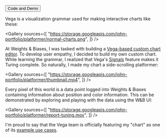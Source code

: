 
<ProjectLayout title="Vega Platformer">

<ButtonGroup>
  <Button icon="code" href="https://vega.github.io/vega/examples/platformer/">
    Code and Demo
  </Button>
</ButtonGroup>

Vega is a visualization grammar used for making interactive charts like these:

<Gallery
  sources={[
    "https://storage.googleapis.com/john-portfolio/platformer/normal-charts.png",
  ]}
/>

At Weights & Biases, I was tasked with building a [Vega-based custom chart editor](http://localhost:3000/vega). To develop user empathy, I decided to build my own custom chart. While learning the grammar, I realized that Vega's [Signals](https://vega.github.io/vega/docs/signals/) feature makes it Turing complete. So naturally, I made my chart a side-scrolling platformer:

<Gallery
  sources={[
    "https://storage.googleapis.com/john-portfolio/platformer/thumbnail.mp4",
  ]}
/>

Every pixel of this world is a data point logged into Weights & Biases containing information about position and color information. This can be demonstrated by exploring and playing with the data using the W&B UI:

<Gallery
  sources={[
    "https://storage.googleapis.com/john-portfolio/platformer/report-tuning.mov",
  ]}
/>

I'm proud to say that the Vega team is officially featuring my "chart" as one of
its [example use cases](https://vega.github.io/vega/examples/platformer/).

</ProjectLayout>

